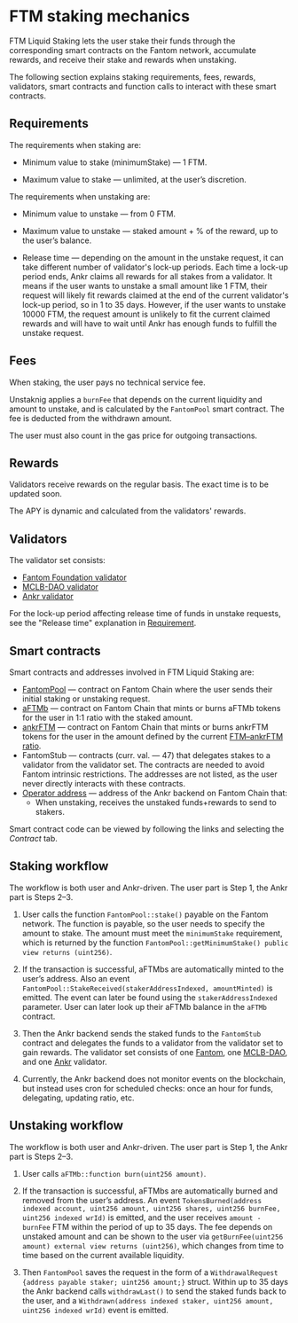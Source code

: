 # FTM staking mechanics

FTM Liquid Staking lets the user stake their funds through the corresponding smart contracts on the Fantom network, accumulate rewards, and receive their stake and rewards when unstaking.

The following section explains staking requirements, fees, rewards, validators, smart contracts and function calls to interact with these smart contracts.


## Requirements

The requirements when staking are:

* Minimum value to stake (minimumStake) — 1 FTM.

* Maximum value to stake — unlimited, at the user’s discretion. 

The requirements when unstaking are:

* Minimum value to unstake — from 0 FTM.

* Maximum value to unstake — staked amount + % of the reward, up to the user’s balance.

* Release time — depending on the amount in the unstake request, it can take different number of validator's lock-up periods. Each time a lock-up period ends, Ankr claims all rewards for all stakes from a validator. It means if the user wants to unstake a small amount like 1 FTM, their request will likely fit rewards claimed at the end of the current validator's lock-up period, so in 1 to 35 days. However, if the user wants to unstake 10000 FTM, the request amount is unlikely to fit the current claimed rewards and will have to wait until Ankr has enough funds to fulfill the unstake request.   


## Fees
When staking, the user pays no technical service fee.

Unstaknig applies a `burnFee` that depends on the current liquidity and amount to unstake, and is calculated by the `FantomPool` smart contract. 
The fee is deducted from the withdrawn amount.

The user must also count in the gas price for outgoing transactions.


## Rewards

Validators receive rewards on the regular basis. The exact time is to be updated soon.

The APY is dynamic and calculated from the validators' rewards.   


## Validators
The validator set consists:
* [Fantom Foundation validator](https://explorer.fantom.network/validator/0xd160D9B59508e4636eEc3E0a7f734268D1cE1047)
* [MCLB-DAO validator](https://explorer.fantom.network/validator/0x63c87103063a146d75788780f2b026a01c03046b)
* [Ankr validator](https://explorer.fantom.network/validator/0x0aa7aa665276a96acd25329354feea8f955caf2b)

For the lock-up period affecting release time of funds in unstake requests, see the "Release time" explanation in [Requirement](#requirements). 


## Smart contracts
Smart contracts and addresses involved in FTM Liquid Staking are:
* [FantomPool](https://ftmscan.com/address/0x84db6eE82b7Cf3b47E8F19270abdE5718B936670) — contract on Fantom Chain where the user sends their initial staking or unstaking request.
* [aFTMb](https://ftmscan.com/address/0xB42bF10ab9Df82f9a47B86dd76EEE4bA848d0Fa2) — contract on Fantom Chain that mints or burns aFTMb tokens for the user in 1:1 ratio with the staked amount.
* [ankrFTM](https://ftmscan.com/address/0xCfC785741Dc0e98ad4c9F6394Bb9d43Cd1eF5179) — contract on Fantom Chain that mints or burns ankrFTM tokens for the user in the amount defined by the current [FTM–ankrFTM ratio](https://ftmscan.com/address/0xCfC785741Dc0e98ad4c9F6394Bb9d43Cd1eF5179#readProxyContract#F10).
* FantomStub — contracts (curr. val. — 47) that delegates stakes to a validator from the validator set. The contracts are needed to avoid Fantom intrinsic restrictions. The addresses are not listed, as the user never directly interacts with these contracts.
* [Operator address](https://ftmscan.com/address/0x4069d8a3de3a72eca86ca5e0a4b94619085e7362) — address of the Ankr backend on Fantom Chain that:
  * When unstaking, receives the unstaked funds+rewards to send to stakers.

Smart contract code can be viewed by following the links and selecting the *Contract* tab.

## Staking workflow
The workflow is both user and Ankr-driven. The user part is Step 1, the Ankr part is Steps 2–3.

1. User calls the function `FantomPool::stake()` payable on the Fantom network. The function is payable, so the user needs to specify the amount to stake. The amount must meet the `minimumStake` requirement, which is returned by the function `FantomPool::getMinimumStake() public view returns (uint256)`. 

2. If the transaction is successful, aFTMbs are automatically minted to the user’s address. Also an event `FantomPool::StakeReceived(stakerAddressIndexed, amountMinted)` is emitted. The event can later be found using the `stakerAddressIndexed` parameter. User can later look up their aFTMb balance in the `aFTMb` contract. 

4. Then the Ankr backend sends the staked funds to the `FantomStub` contract and delegates the funds to a validator from the validator set to gain rewards. The validator set consists of one [Fantom](https://explorer.fantom.network/validator/0xd160d9b59508e4636eec3e0a7f734268d1ce1047), one [MCLB-DAO](https://explorer.fantom.network/validator/0x63c87103063a146d75788780f2b026a01c03046b), and one [Ankr](https://explorer.fantom.network/validator/0x146ee71e057e6b10efb93aedf631fde6cbaed5e2) validator.

5. Currently, the Ankr backend does not monitor events on the blockchain, but instead uses cron for scheduled checks: once an hour for funds, delegating, updating ratio, etc.

## Unstaking workflow

The workflow is both user and Ankr-driven. The user part is Step 1, the Ankr part is Steps 2–3.

1. User calls `aFTMb::function burn(uint256 amount)`. 

2. If the transaction is successful, aFTMbs are automatically burned and removed from the user’s address. An event `TokensBurned(address indexed account, uint256 amount, uint256 shares, uint256 burnFee, uint256 indexed wrId)` is emitted, and the user receives `amount - burnFee` FTM within the period of up to 35 days. 
The fee depends on unstaked amount and can be shown to the user via `getBurnFee(uint256 amount) external view returns (uint256)`, which changes from time to time based on the current available liquidity. 

3. Then `FantomPool` saves the request in the form of a `WithdrawalRequest {address payable staker; uint256 amount;}` struct. Within up to 35 days the Ankr backend calls `withdrawLast()` to send the staked funds back to the user, and a `Withdrawn(address indexed staker, uint256 amount, uint256 indexed wrId)` event is emitted.